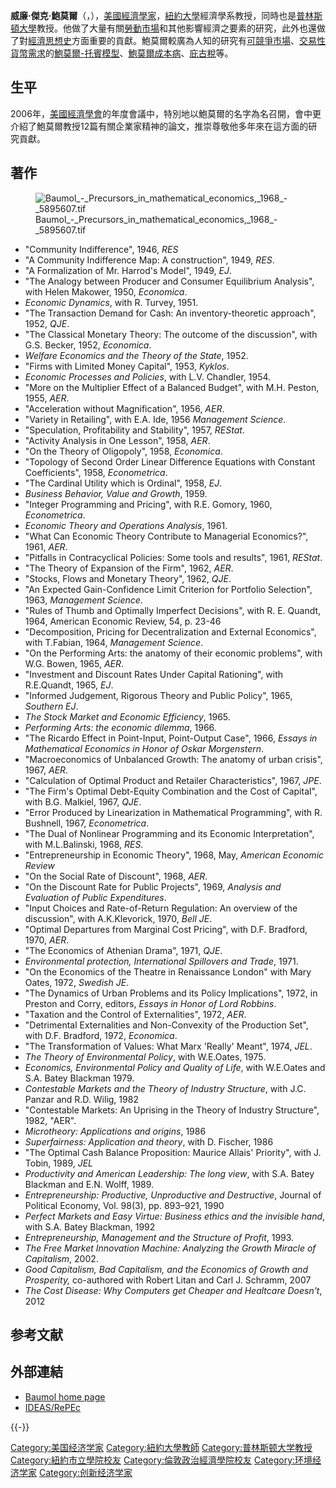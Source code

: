 '''威廉·傑克·鮑莫爾'''（{{lang|en|'''William Jack Baumol'''}}，{{bd|1922年|2月26日|2017年|5月4日|catIdx=M}}），[[美國|美國]][[經濟學家|經濟學家]]，[[紐約大學|紐約大學]]經濟學系教授，同時也是[[普林斯頓大學|普林斯頓大學]]教授。他做了大量有關[[勞動市場|勞動市場]]和其他影響經濟之要素的研究，此外也還做了對[[經濟思想史|經濟思想史]]方面重要的貢獻。鮑莫爾較廣為人知的研究有[[可競爭市場|可競爭市場]]、[[交易性貨幣需求|交易性貨幣需求]]的[[鮑莫爾-托賓模型|鮑莫爾-托賓模型]]、[[鮑莫爾成本病|鮑莫爾成本病]]、[[庇古稅|庇古稅]]等。

==生平==
2006年，[[美國經濟學會|美國經濟學會]]的年度會議中，特別地以鮑莫爾的名字為名召開，會中更介紹了鮑莫爾教授12篇有關企業家精神的論文，推崇尊敬他多年來在這方面的研究貢獻。

==著作==
[[File:Baumol_-_Precursors_in_mathematical_economics,_1968_-_5895607.tif|thumb]]
*"Community Indifference", 1946, ''RES''
*"A Community Indifference Map: A construction", 1949, ''RES''.
*"A Formalization of Mr. Harrod's Model", 1949, ''EJ''.
*"The Analogy between Producer and Consumer Equilibrium Analysis", with Helen Makower, 1950, ''Economica''.
*''Economic Dynamics'', with R. Turvey, 1951.
*"The Transaction Demand for Cash: An inventory-theoretic approach", 1952, ''QJE''.
*"The Classical Monetary Theory: The outcome of the discussion", with G.S. Becker, 1952, ''Economica''.
*''Welfare Economics and the Theory of the State'', 1952.
*"Firms with Limited Money Capital", 1953, ''Kyklos''.
*''Economic Processes and Policies'', with L.V. Chandler, 1954.
*"More on the Multiplier Effect of a Balanced Budget", with M.H. Peston, 1955, ''AER''.
*"Acceleration without Magnification", 1956, ''AER''.
*"Variety in Retailing", with E.A. Ide, 1956 ''Management Science''.
*"Speculation, Profitability and Stability", 1957, ''REStat''.
*"Activity Analysis in One Lesson", 1958, ''AER''.
*"On the Theory of Oligopoly", 1958, ''Economica''.
*"Topology of Second Order Linear Difference Equations with Constant Coefficients", 1958, ''Econometrica''.
*"The Cardinal Utility which is Ordinal", 1958, ''EJ''.
*''Business Behavior, Value and Growth'', 1959.
*"Integer Programming and Pricing", with R.E. Gomory, 1960, ''Econometrica''.
*''Economic Theory and Operations Analysis'', 1961.
*"What Can Economic Theory Contribute to Managerial Economics?", 1961, ''AER''.
*"Pitfalls in Contracyclical Policies: Some tools and results", 1961, ''REStat''.
*"The Theory of Expansion of the Firm", 1962, ''AER''.
*"Stocks, Flows and Monetary Theory", 1962, ''QJE''.
*"An Expected Gain-Confidence Limit Criterion for Portfolio Selection", 1963, ''Management Science''.
*"Rules of Thumb and Optimally Imperfect Decisions", with R. E. Quandt, 1964, American Economic Review, 54, p. 23-46
*"Decomposition, Pricing for Decentralization and External Economics", with T.Fabian, 1964, ''Management Science''.
*"On the Performing Arts: the anatomy of their economic problems", with W.G. Bowen, 1965, ''AER''.
*"Investment and Discount Rates Under Capital Rationing", with R.E.Quandt, 1965, ''EJ''.
*"Informed Judgement, Rigorous Theory and Public Policy", 1965, ''Southern EJ''.
*''The Stock Market and Economic Efficiency'', 1965.
*''Performing Arts: the economic dilemma'', 1966.
*"The Ricardo Effect in Point-Input, Point-Output Case", 1966, ''Essays in Mathematical Economics in Honor of Oskar Morgenstern''.
*"Macroeconomics of Unbalanced Growth: The anatomy of urban crisis", 1967, ''AER''.
*"Calculation of Optimal Product and Retailer Characteristics", 1967, ''JPE''.
*"The Firm's Optimal Debt-Equity Combination and the Cost of Capital", with B.G. Malkiel, 1967, ''QJE''.
*"Error Produced by Linearization in Mathematical Programming", with R. Bushnell, 1967, ''Econometrica''.
*"The Dual of Nonlinear Programming and its Economic Interpretation", with M.L.Balinski, 1968, ''RES''.
*"Entrepreneurship in Economic Theory", 1968, May, ''American Economic Review''
*"On the Social Rate of Discount", 1968, ''AER''.
*"On the Discount Rate for Public Projects", 1969, ''Analysis and Evaluation of Public Expenditures''.
*"Input Choices and Rate-of-Return Regulation: An overview of the discussion", with A.K.Klevorick, 1970, ''Bell JE''.
*"Optimal Departures from Marginal Cost Pricing", with D.F. Bradford, 1970, ''AER''.
*"The Economics of Athenian Drama", 1971, ''QJE''.
*''Environmental protection, International Spillovers and Trade'', 1971.
*"On the Economics of the Theatre in Renaissance London" with Mary Oates, 1972, ''Swedish JE''.
*"The Dynamics of Urban Problems and its Policy Implications", 1972, in Preston and Corry, editors, ''Essays in Honor of Lord Robbins''.
*"Taxation and the Control of Externalities", 1972, ''AER''.
*"Detrimental Externalities and Non-Convexity of the Production Set", with D.F. Bradford, 1972, ''Economica''.
*"The Transformation of Values: What Marx 'Really' Meant", 1974, ''JEL''.
*''The Theory of Environmental Policy'', with W.E.Oates, 1975.
*''Economics, Environmental Policy and Quality of Life'', with W.E.Oates and S.A. Batey Blackman 1979.
*''Contestable Markets and the Theory of Industry Structure'', with J.C. Panzar and R.D. Wilig, 1982
*"Contestable Markets: An Uprising in the Theory of Industry Structure", 1982, "AER".
*''Microtheory: Applications and origins'', 1986
*''Superfairness: Application and theory'', with D. Fischer, 1986
*"The Optimal Cash Balance Proposition: Maurice Allais' Priority", with J. Tobin, 1989, ''JEL''
*''Productivity and American Leadership: The long view'', with S.A. Batey Blackman and E.N. Wolff, 1989.
*''Entrepreneurship: Productive, Unproductive and Destructive'', Journal of Political Economy, Vol. 98(3), pp. 893–921, 1990
*''Perfect Markets and Easy Virtue: Business ethics and the invisible hand'', with S.A. Batey Blackman, 1992
*''Entrepreneurship, Management and the Structure of Profit'', 1993.
*''The Free Market Innovation Machine: Analyzing the Growth Miracle of Capitalism'', 2002.
*''Good Capitalism, Bad Capitalism, and the Economics of Growth and Prosperity,'' co-authored with Robert Litan and Carl J. Schramm, 2007
*''The Cost Disease: Why Computers get Cheaper and Healtcare Doesn't'', 2012

== 参考文献 ==
{{Reflist}}

== 外部連結 ==
* [http://www.econ.nyu.edu/dept/vitae/baumol.htm Baumol home page] {{Wayback|url=http://www.econ.nyu.edu/dept/vitae/baumol.htm |date=20161122181722 }}
* [http://ideas.repec.org/e/pba92.html IDEAS/RePEc] {{Wayback|url=http://ideas.repec.org/e/pba92.html |date=20200617031421 }}

{{-}}
{{Keynesians}}

{{Authority control}}

{{DEFAULTSORT:Baumol, William}}
[[Category:美国经济学家|Category:美国经济学家]]
[[Category:紐約大學教師|Category:紐約大學教師]]
[[Category:普林斯顿大学教授|Category:普林斯顿大学教授]]
[[Category:紐約市立學院校友|Category:紐約市立學院校友]]
[[Category:倫敦政治經濟學院校友|Category:倫敦政治經濟學院校友]]
[[Category:环境经济学家|Category:环境经济学家]]
[[Category:创新经济学家|Category:创新经济学家]]
